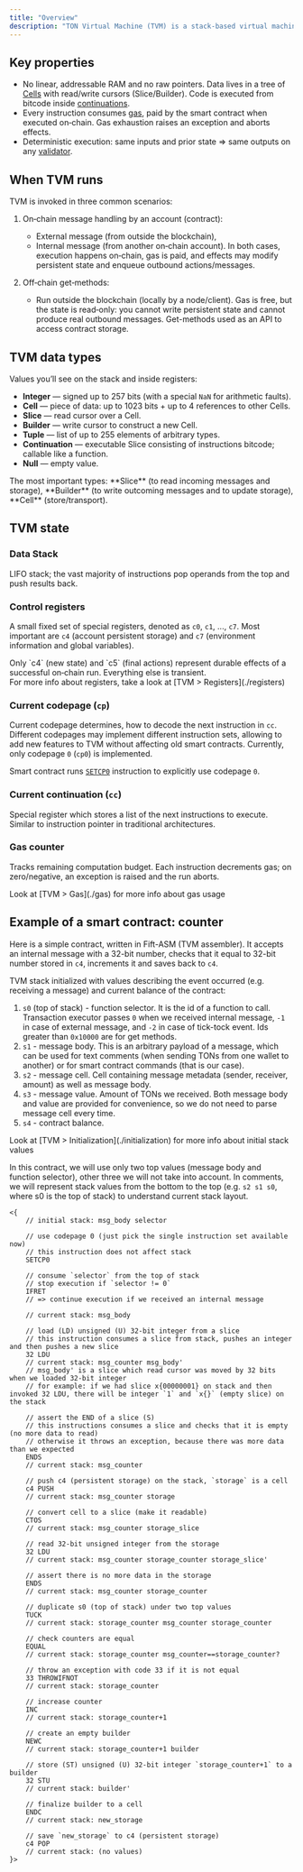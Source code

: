 ```yaml
---
title: "Overview"
description: "TON Virtual Machine (TVM) is a stack-based virtual machine which executes smart contracts on TON blockchain"
---
```



## Key properties

- No linear, addressable RAM and no raw pointers. Data lives in a tree of [Cells](./serialization/cells) with read/write cursors (Slice/Builder). Code is executed from bitcode inside [continuations](./continuations).
- Every instruction consumes [gas](./gas), paid by the smart contract when executed on‑chain. Gas exhaustion raises an exception and aborts effects.
- Deterministic execution: same inputs and prior state ⇒ same outputs on any [validator](/ton/consensus).

## When TVM runs

TVM is invoked in three common scenarios:

1. On‑chain message handling by an account (contract):
   - External message (from outside the blockchain),
   - Internal message (from another on‑chain account).
     In both cases, execution happens on‑chain, gas is paid, and effects may modify persistent state and enqueue outbound actions/messages.

1. Off‑chain get‑methods:
   - Run outside the blockchain (locally by a node/client). Gas is free, but the state is read‑only: you cannot write persistent state and cannot produce real outbound messages. Get-methods used as an API to access contract storage.

## TVM data types

Values you’ll see on the stack and inside registers:

- **Integer** — signed up to 257 bits (with a special `NaN` for arithmetic faults).
- **Cell** — piece of data: up to 1023 bits + up to 4 references to other Cells.
- **Slice** — read cursor over a Cell.
- **Builder** — write cursor to construct a new Cell.
- **Tuple** — list of up to 255 elements of arbitrary types.
- **Continuation** — executable Slice consisting of instructions bitcode; callable like a function.
- **Null** — empty value.

<Aside type="tip">The most important types: **Slice** (to read incoming messages and storage), **Builder** (to write outcoming messages and to update storage), **Cell** (store/transport).</Aside>

## TVM state

### Data Stack

LIFO stack; the vast majority of instructions pop operands from the top and push results back.

### Control registers

A small fixed set of special registers, denoted as `c0`, `c1`, ..., `c7`. Most important are `c4` (account persistent storage) and `c7` (environment information and global variables).

<Aside type="note">Only `c4` (new state) and `c5` (final actions) represent durable effects of a successful on‑chain run. Everything else is transient.</Aside>

<Aside type="tip">For more info about registers, take a look at [TVM > Registers](./registers)</Aside>

### Current codepage (`cp`)

Current codepage determines, how to decode the next instruction in `cc`. Different codepages may implement different instruction sets, allowing to add new features to TVM without affecting old smart contracts. Currently, only codepage `0` (`cp0`) is implemented.

Smart contract runs [`SETCP0`](./instructions#ff-setcp) instruction to explicitly use codepage `0`.

### Current continuation (`cc`)

Special register which stores a list of the next instructions to execute. Similar to instruction pointer in traditional architectures.

### Gas counter

Tracks remaining computation budget. Each instruction decrements gas; on zero/negative, an exception is raised and the run aborts.

<Aside type="tip">Look at [TVM > Gas](./gas) for more info about gas usage</Aside>

## Example of a smart contract: counter

Here is a simple contract, written in Fift-ASM (TVM assembler). It accepts an internal message with a 32-bit number, checks that it equal to 32-bit number stored in `c4`, increments it and saves back to `c4`.

TVM stack initialized with values describing the event occurred (e.g. receiving a message) and current balance of the contract:

1. `s0` (top of stack) - function selector. It is the id of a function to call. Transaction executor passes `0` when we received internal message, `-1` in case of external message, and `-2` in case of tick-tock event. Ids greater than `0x10000` are for get methods.
1. `s1` - message body. This is an arbitrary payload of a message, which can be used for text comments (when sending TONs from one wallet to another) or for smart contract commands (that is our case).
1. `s2` - message cell. Cell containing message metadata (sender, receiver, amount) as well as message body.
1. `s3` - message value. Amount of TONs we received. Both message body and value are provided for convenience, so we do not need to parse message cell every time.
1. `s4` - contract balance.

<Aside type="tip">Look at [TVM > Initialization](./initialization) for more info about initial stack values</Aside>

In this contract, we will use only two top values (message body and function selector), other three we will not take into account. In comments, we will represent stack values from the bottom to the top (e.g. `s2 s1 s0`, where s0 is the top of stack) to understand current stack layout.

```fift Fift
<{
    // initial stack: msg_body selector

    // use codepage 0 (just pick the single instruction set available now)
    // this instruction does not affect stack
    SETCP0

    // consume `selector` from the top of stack
    // stop execution if `selector != 0`
    IFRET
    // => continue execution if we received an internal message

    // current stack: msg_body

    // load (LD) unsigned (U) 32-bit integer from a slice
    // this instruction consumes a slice from stack, pushes an integer and then pushes a new slice
    32 LDU
    // current stack: msg_counter msg_body'
    // msg_body' is a slice which read cursor was moved by 32 bits when we loaded 32-bit integer
    // for example: if we had slice x{00000001} on stack and then invoked 32 LDU, there will be integer `1` and `x{}` (empty slice) on the stack

    // assert the END of a slice (S)
    // this instructions consumes a slice and checks that it is empty (no more data to read)
    // otherwise it throws an exception, because there was more data than we expected
    ENDS
    // current stack: msg_counter

    // push c4 (persistent storage) on the stack, `storage` is a cell
    c4 PUSH
    // current stack: msg_counter storage

    // convert cell to a slice (make it readable)
    CTOS
    // current stack: msg_counter storage_slice

    // read 32-bit unsigned integer from the storage
    32 LDU
    // current stack: msg_counter storage_counter storage_slice'

    // assert there is no more data in the storage
    ENDS
    // current stack: msg_counter storage_counter

    // duplicate s0 (top of stack) under two top values
    TUCK
    // current stack: storage_counter msg_counter storage_counter

    // check counters are equal
    EQUAL
    // current stack: storage_counter msg_counter==storage_counter?

    // throw an exception with code 33 if it is not equal
    33 THROWIFNOT
    // current stack: storage_counter

    // increase counter
    INC
    // current stack: storage_counter+1

    // create an empty builder
    NEWC
    // current stack: storage_counter+1 builder

    // store (ST) unsigned (U) 32-bit integer `storage_counter+1` to a builder
    32 STU
    // current stack: builder'

    // finalize builder to a cell
    ENDC
    // current stack: new_storage

    // save `new_storage` to c4 (persistent storage)
    c4 POP
    // current stack: (no values)
}>
```

